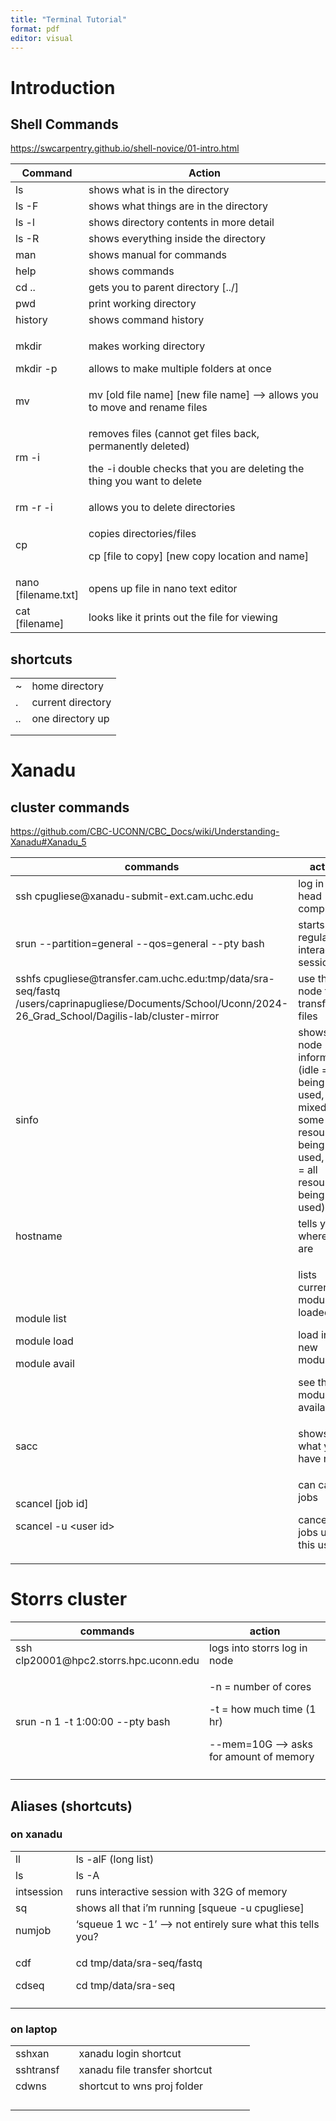 ```yaml
---
title: "Terminal Tutorial"
format: pdf
editor: visual
---
```


# Introduction

## Shell Commands

<https://swcarpentry.github.io/shell-novice/01-intro.html>

+-----------------------+---------------------------------------------------------------------------------+
| Command               | Action                                                                          |
+=======================+=================================================================================+
| ls                    | shows what is in the directory                                                  |
+-----------------------+---------------------------------------------------------------------------------+
| ls -F                 | shows what things are in the directory                                          |
+-----------------------+---------------------------------------------------------------------------------+
| ls -l                 | shows directory contents in more detail                                         |
+-----------------------+---------------------------------------------------------------------------------+
| ls -R                 | shows everything inside the directory                                           |
+-----------------------+---------------------------------------------------------------------------------+
| man                   | shows manual for commands                                                       |
+-----------------------+---------------------------------------------------------------------------------+
| help                  | shows commands                                                                  |
+-----------------------+---------------------------------------------------------------------------------+
| cd ..                 | gets you to parent directory \[../\]                                            |
+-----------------------+---------------------------------------------------------------------------------+
| pwd                   | print working directory                                                         |
+-----------------------+---------------------------------------------------------------------------------+
| history               | shows command history                                                           |
+-----------------------+---------------------------------------------------------------------------------+
| mkdir                 | makes working directory                                                         |
|                       |                                                                                 |
| mkdir -p              | allows to make multiple folders at once                                         |
+-----------------------+---------------------------------------------------------------------------------+
| mv                    | mv \[old file name\] \[new file name\] --\> allows you to move and rename files |
+-----------------------+---------------------------------------------------------------------------------+
| rm -i                 | removes files (cannot get files back, permanently deleted)                      |
|                       |                                                                                 |
|                       | the -i double checks that you are deleting the thing you want to delete         |
+-----------------------+---------------------------------------------------------------------------------+
| rm -r -i              | allows you to delete directories                                                |
+-----------------------+---------------------------------------------------------------------------------+
| cp                    | copies directories/files                                                        |
|                       |                                                                                 |
|                       | cp \[file to copy\] \[new copy location and name\]                              |
+-----------------------+---------------------------------------------------------------------------------+
| nano \[filename.txt\] | opens up file in nano text editor                                               |
+-----------------------+---------------------------------------------------------------------------------+
| cat \[filename\]      | looks like it prints out the file for viewing                                   |
+-----------------------+---------------------------------------------------------------------------------+

## shortcuts

|     |                   |
|-----|-------------------|
| \~  | home directory    |
| .   | current directory |
| ..  | one directory up  |
|     |                   |
|     |                   |

# Xanadu

## cluster commands

<https://github.com/CBC-UCONN/CBC_Docs/wiki/Understanding-Xanadu#Xanadu_5>

+------------------------------------------------------------------------------------------------------------------------------------------------------------+-------------------------------------------------------------------------------------------------------------------------+
| commands                                                                                                                                                   | action                                                                                                                  |
+============================================================================================================================================================+=========================================================================================================================+
| ssh cpugliese\@xanadu-submit-ext.cam.uchc.edu                                                                                                              | log in to head computer                                                                                                 |
+------------------------------------------------------------------------------------------------------------------------------------------------------------+-------------------------------------------------------------------------------------------------------------------------+
| srun \--partition=general \--qos=general \--pty bash                                                                                                       | starts regular interactive session                                                                                      |
+------------------------------------------------------------------------------------------------------------------------------------------------------------+-------------------------------------------------------------------------------------------------------------------------+
| sshfs cpugliese\@transfer.cam.uchc.edu:tmp/data/sra-seq/fastq /users/caprinapugliese/Documents/School/Uconn/2024-26_Grad_School/Dagilis-lab/cluster-mirror | use this node to transfer files                                                                                         |
+------------------------------------------------------------------------------------------------------------------------------------------------------------+-------------------------------------------------------------------------------------------------------------------------+
| sinfo                                                                                                                                                      | shows the node information (idle = not being used, mixed = some resources being used, alloc = all resources being used) |
+------------------------------------------------------------------------------------------------------------------------------------------------------------+-------------------------------------------------------------------------------------------------------------------------+
| hostname                                                                                                                                                   | tells you where you are                                                                                                 |
+------------------------------------------------------------------------------------------------------------------------------------------------------------+-------------------------------------------------------------------------------------------------------------------------+
| module list                                                                                                                                                | lists current modules loaded                                                                                            |
|                                                                                                                                                            |                                                                                                                         |
| module load                                                                                                                                                | load in new module                                                                                                      |
|                                                                                                                                                            |                                                                                                                         |
| module avail                                                                                                                                               | see the modules available                                                                                               |
+------------------------------------------------------------------------------------------------------------------------------------------------------------+-------------------------------------------------------------------------------------------------------------------------+
| sacc                                                                                                                                                       | shows what you have run                                                                                                 |
+------------------------------------------------------------------------------------------------------------------------------------------------------------+-------------------------------------------------------------------------------------------------------------------------+
| scancel \[job id\]                                                                                                                                         | can cancel jobs                                                                                                         |
|                                                                                                                                                            |                                                                                                                         |
| scancel -u \<user id\>                                                                                                                                     | cancel all jobs under this user                                                                                         |
+------------------------------------------------------------------------------------------------------------------------------------------------------------+-------------------------------------------------------------------------------------------------------------------------+

# Storrs cluster

+-----------------------------------------+--------------------------------------------+
| commands                                | action                                     |
+=========================================+============================================+
| ssh clp20001\@hpc2.storrs.hpc.uconn.edu | logs into storrs log in node               |
+-----------------------------------------+--------------------------------------------+
| srun -n 1 -t 1:00:00 \--pty bash        | -n = number of cores                       |
|                                         |                                            |
|                                         | -t = how much time (1 hr)                  |
|                                         |                                            |
|                                         | \--mem=10G ---\> asks for amount of memory |
+-----------------------------------------+--------------------------------------------+
|                                         |                                            |
+-----------------------------------------+--------------------------------------------+

## Aliases (shortcuts)

### on xanadu

+--------------+--------------------------------------------------------------+
| ll           | ls -alF (long list)                                          |
+--------------+--------------------------------------------------------------+
| ls           | ls -A                                                        |
+--------------+--------------------------------------------------------------+
| intsession   | runs interactive session with 32G of memory                  |
+--------------+--------------------------------------------------------------+
| sq           | shows all that i'm running \[squeue -u cpugliese\]           |
+--------------+--------------------------------------------------------------+
| numjob       | 'squeue 1 wc -1' --\> not entirely sure what this tells you? |
+--------------+--------------------------------------------------------------+
| cdf          | cd tmp/data/sra-seq/fastq                                    |
|              |                                                              |
| cdseq        | cd tmp/data/sra-seq                                          |
+--------------+--------------------------------------------------------------+
|              |                                                              |
+--------------+--------------------------------------------------------------+

### on laptop

+-----------+------------------------------------------+
| sshxan    | xanadu login shortcut                    |
+-----------+------------------------------------------+
| sshtransf | xanadu file transfer shortcut            |
+-----------+------------------------------------------+
| cdwns     | shortcut to wns proj folder              |
+-----------+------------------------------------------+
|           |                                          |
+-----------+------------------------------------------+
|           |                                          |
+-----------+------------------------------------------+
|           |                                          |
+-----------+------------------------------------------+
|           |                                          |
+-----------+------------------------------------------+

